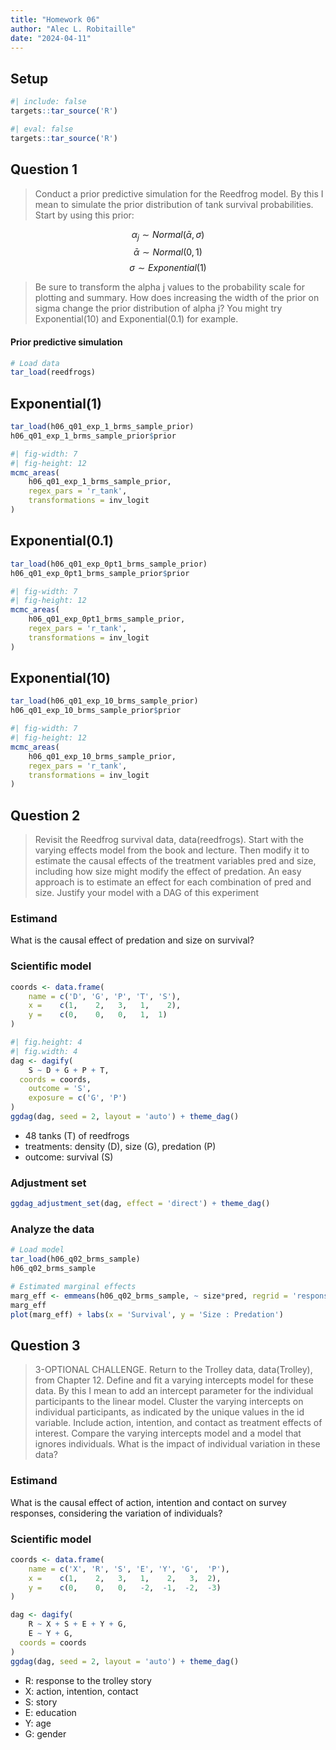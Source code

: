 ```yaml
---
title: "Homework 06"
author: "Alec L. Robitaille"
date: "2024-04-11"
---
```


## Setup

```r
#| include: false
targets::tar_source('R')
```


```r
#| eval: false
targets::tar_source('R')
```


## Question 1

> Conduct a prior predictive simulation for the Reedfrog model. By this I mean
to simulate the prior distribution of tank survival probabilities. Start by
using this prior:

$$\alpha_{j} \sim Normal(\bar{\alpha}, \sigma)$$
$$\bar{\alpha} \sim Normal(0, 1)$$
$$\sigma \sim Exponential(1)$$

> Be sure to transform the alpha j values to the probability scale for plotting
and summary. How does increasing the width of the prior on sigma change the
prior distribution of alpha j? You might try Exponential(10) and
Exponential(0.1) for example.


#### Prior predictive simulation

```r
# Load data
tar_load(reedfrogs)
```

::: {.panel-tabset}

## Exponential(1)
```r
tar_load(h06_q01_exp_1_brms_sample_prior)
h06_q01_exp_1_brms_sample_prior$prior
```


```r
#| fig-width: 7
#| fig-height: 12
mcmc_areas(
	h06_q01_exp_1_brms_sample_prior,
	regex_pars = 'r_tank', 
	transformations = inv_logit
)
```

## Exponential(0.1)

```r
tar_load(h06_q01_exp_0pt1_brms_sample_prior)
h06_q01_exp_0pt1_brms_sample_prior$prior
```


```r
#| fig-width: 7
#| fig-height: 12
mcmc_areas(
	h06_q01_exp_0pt1_brms_sample_prior,
	regex_pars = 'r_tank',
	transformations = inv_logit
)
```

## Exponential(10)

```r
tar_load(h06_q01_exp_10_brms_sample_prior)
h06_q01_exp_10_brms_sample_prior$prior
```


```r
#| fig-width: 7
#| fig-height: 12
mcmc_areas(
	h06_q01_exp_10_brms_sample_prior, 
	regex_pars = 'r_tank', 
	transformations = inv_logit
)
```
:::




## Question 2

> Revisit the Reedfrog survival data, data(reedfrogs). Start with the varying
effects model from the book and lecture. Then modify it to estimate the causal
effects of the treatment variables pred and size, including how size might
modify the effect of predation. An easy approach is to estimate an effect for
each combination of pred and size. Justify your model with a DAG of this
experiment

### Estimand

What is the causal effect of predation and size on survival?

### Scientific model

```r
coords <- data.frame(
	name = c('D', 'G', 'P', 'T', 'S'),
	x =    c(1,    2,   3,   1,    2),
	y =    c(0,    0,   0,   1,  1)
)
```

```r
#| fig.height: 4
#| fig.width: 4 
dag <- dagify(
	S ~ D + G + P + T,
  coords = coords,
	outcome = 'S',
	exposure = c('G', 'P')
)
ggdag(dag, seed = 2, layout = 'auto') + theme_dag()
```

- 48 tanks (T) of reedfrogs
- treatments: density (D), size (G), predation (P)
- outcome: survival (S)


### Adjustment set

```r
ggdag_adjustment_set(dag, effect = 'direct') + theme_dag()
```


### Analyze the data

```r
# Load model
tar_load(h06_q02_brms_sample)
h06_q02_brms_sample

# Estimated marginal effects
marg_eff <- emmeans(h06_q02_brms_sample, ~ size*pred, regrid = 'response')
marg_eff
plot(marg_eff) + labs(x = 'Survival', y = 'Size : Predation')
```



## Question 3

> 3-OPTIONAL CHALLENGE. Return to the Trolley data, data(Trolley), from Chapter
12. Define and fit a varying intercepts model for these data. By this I mean to
add an intercept parameter for the individual participants to the linear model.
Cluster the varying intercepts on individual participants, as indicated by the
unique values in the id variable. Include action, intention, and contact as
treatment effects of interest. Compare the varying intercepts model and a model
that ignores individuals. What is the impact of individual variation in these
data?

### Estimand

What is the causal effect of action, intention and contact on survey 
responses, considering the variation of individuals?

### Scientific model

```r
coords <- data.frame(
    name = c('X', 'R', 'S', 'E', 'Y', 'G',  'P'),
    x =    c(1,    2,   3,   1,    2,   3,  2),
    y =    c(0,    0,   0,   -2,  -1,  -2,  -3)
)

dag <- dagify(
    R ~ X + S + E + Y + G,
    E ~ Y + G,
  coords = coords
)
ggdag(dag, seed = 2, layout = 'auto') + theme_dag()
```

- R: response to the trolley story
- X: action, intention, contact
- S: story
- E: education
- Y: age
- G: gender




